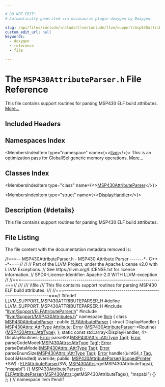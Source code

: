 ```yaml
---

# DO NOT EDIT!
# Automatically generated via docusaurus-plugin-doxygen by Doxygen.

slug: /api/files/include/include/llvm/include/llvm/support/msp430attributeparser-h
custom_edit_url: null
keywords:
  - doxygen
  - reference
  - file

---
```





# The `MSP430AttributeParser.h` File Reference

<DoxygenPage pluginConfig={pluginConfig}>

This file contains support routines for parsing MSP430 ELF build attributes. <a href="#details">More...</a>

## Included Headers

<IncludesList>
<IncludesListItem
  filePath="llvm/Support/ELFAttributeParser.h"
  permalink="/docs/api/files/include/include/llvm/include/llvm/support/elfattributeparser-h"
  isLocal="true" />
<IncludesListItem
  filePath="llvm/Support/MSP430Attributes.h"
  permalink="/docs/api/files/include/include/llvm/include/llvm/support/msp430attributes-h"
  isLocal="true" />
</IncludesList>

## Namespaces Index

<MembersIndex>

<MembersIndexItem
  type="namespace"
  name={<><a href="/docs/api/namespaces/llvm">llvm</a></>}>
This is an optimization pass for GlobalISel generic memory operations. <a href="/docs/api/namespaces/llvm/#details">More...</a>
</MembersIndexItem>

</MembersIndex>

## Classes Index

<MembersIndex>

<MembersIndexItem
  type="class"
  name={<><a href="/docs/api/classes/llvm/msp430attributeparser">MSP430AttributeParser</a></>}>
</MembersIndexItem>

<MembersIndexItem
  type="struct"
  name={<><a href="/docs/api/structs/llvm/msp430attributeparser/displayhandler">DisplayHandler</a></>}>
</MembersIndexItem>

</MembersIndex>

## Description {#details}

This file contains support routines for parsing MSP430 ELF build attributes.

## File Listing

The file content with the documentation metadata removed is:

<ProgramListing>

<Link id="l00001" /><CodeLine lineNumber="1"><span class="doxyHighlightComment">//===-- MSP430AttributeParser.h - MSP430 Attribute Parser -------&#42;- C++ -&#42;-===//</span></CodeLine>
<Link id="l00002" /><CodeLine lineNumber="2"><span class="doxyHighlightComment">//</span></CodeLine>
<Link id="l00003" /><CodeLine lineNumber="3"><span class="doxyHighlightComment">// Part of the LLVM Project, under the Apache License v2.0 with LLVM Exceptions.</span></CodeLine>
<Link id="l00004" /><CodeLine lineNumber="4"><span class="doxyHighlightComment">// See https://llvm.org/LICENSE.txt for license information.</span></CodeLine>
<Link id="l00005" /><CodeLine lineNumber="5"><span class="doxyHighlightComment">// SPDX-License-Identifier: Apache-2.0 WITH LLVM-exception</span></CodeLine>
<Link id="l00006" /><CodeLine lineNumber="6"><span class="doxyHighlightComment">//</span></CodeLine>
<Link id="l00007" /><CodeLine lineNumber="7"><span class="doxyHighlightComment">//===----------------------------------------------------------------------===//</span></CodeLine>
<Link id="l00008" /><CodeLine lineNumber="8"><span class="doxyHighlightComment">///</span></CodeLine>
<Link id="l00009" /><CodeLine lineNumber="9"><span class="doxyHighlightComment">/// \\file</span></CodeLine>
<Link id="l00010" /><CodeLine lineNumber="10"><span class="doxyHighlightComment">/// This file contains support routines for parsing MSP430 ELF build attributes.</span></CodeLine>
<Link id="l00011" /><CodeLine lineNumber="11"><span class="doxyHighlightComment">///</span></CodeLine>
<Link id="l00012" /><CodeLine lineNumber="12"><span class="doxyHighlightComment">//===----------------------------------------------------------------------===//</span></CodeLine>
<Link id="l00013" /><CodeLine lineNumber="13"></CodeLine>
<Link id="l00014" /><CodeLine lineNumber="14"><span class="doxyHighlightPreprocessor">#ifndef LLVM&#95;SUPPORT&#95;MSP430ATTRIBUTEPARSER&#95;H</span></CodeLine>
<Link id="l00015" /><CodeLine lineNumber="15"><span class="doxyHighlightPreprocessor">#define LLVM&#95;SUPPORT&#95;MSP430ATTRIBUTEPARSER&#95;H</span></CodeLine>
<Link id="l00016" /><CodeLine lineNumber="16"></CodeLine>
<Link id="l00017" /><CodeLine lineNumber="17"><span class="doxyHighlightPreprocessor">#include &quot;<a href="/docs/api/files/include/include/llvm/include/llvm/support/elfattributeparser-h">llvm/Support/ELFAttributeParser.h</a>&quot;</span></CodeLine>
<Link id="l00018" /><CodeLine lineNumber="18"><span class="doxyHighlightPreprocessor">#include &quot;<a href="/docs/api/files/include/include/llvm/include/llvm/support/msp430attributes-h">llvm/Support/MSP430Attributes.h</a>&quot;</span></CodeLine>
<Link id="l00019" /><CodeLine lineNumber="19"></CodeLine>
<Link id="l00020" /><CodeLine lineNumber="20"><span class="doxyHighlightKeyword">namespace </span><span class="doxyHighlight"><a href="/docs/api/namespaces/llvm">llvm</a> &#123;</span></CodeLine>
<Link id="l00021" /><CodeLine lineNumber="21" lineLink="/docs/api/classes/llvm/msp430attributeparser"><span class="doxyHighlightKeyword">class </span><span class="doxyHighlight"><a href="/docs/api/classes/llvm/msp430attributeparser/#a24556d63d81ac54365f1695396fa987b">MSP430AttributeParser</a> : </span><span class="doxyHighlightKeyword">public</span><span class="doxyHighlight"> <a href="/docs/api/classes/llvm/elfattributeparser/#a4e104d3bf9f32e68ed3dacf1c6092931">ELFAttributeParser</a> &#123;</span></CodeLine>
<Link id="l00022" /><CodeLine lineNumber="22"><span class="doxyHighlight">  </span><span class="doxyHighlightKeyword">struct </span><span class="doxyHighlight">DisplayHandler &#123;</span></CodeLine>
<Link id="l00023" /><CodeLine lineNumber="23"><span class="doxyHighlight">    <a href="/docs/api/namespaces/llvm/msp430attrs/#a25e36607b32e2fa00c5a41e8733acad2">MSP430Attrs::AttrType</a> <a href="/docs/api/classes/llvm/attribute">Attribute</a>;</span></CodeLine>
<Link id="l00024" /><CodeLine lineNumber="24"><span class="doxyHighlight">    <a href="/docs/api/namespaces/llvm/#ac226f3d2b9ca090171a8e0a8cb92c343a902b0d55fddef6f8d651fe1035b7d4bd">Error</a> (<a href="/docs/api/classes/llvm/msp430attributeparser/#a24556d63d81ac54365f1695396fa987b">MSP430AttributeParser</a>::&#42;Routine)(<a href="/docs/api/namespaces/llvm/msp430attrs/#a25e36607b32e2fa00c5a41e8733acad2">MSP430Attrs::AttrType</a>);</span></CodeLine>
<Link id="l00025" /><CodeLine lineNumber="25"><span class="doxyHighlight">  &#125;;</span></CodeLine>
<Link id="l00026" /><CodeLine lineNumber="26"><span class="doxyHighlight">  </span><span class="doxyHighlightKeyword">static</span><span class="doxyHighlight"> </span><span class="doxyHighlightKeyword">const</span><span class="doxyHighlight"> std::array&lt;DisplayHandler, 4&gt; DisplayRoutines;</span></CodeLine>
<Link id="l00027" /><CodeLine lineNumber="27"></CodeLine>
<Link id="l00028" /><CodeLine lineNumber="28"><span class="doxyHighlight">  <a href="/docs/api/classes/llvm/error">Error</a> parseISA(<a href="/docs/api/namespaces/llvm/msp430attrs/#a25e36607b32e2fa00c5a41e8733acad2">MSP430Attrs::AttrType</a> <a href="/docs/api/namespaces/llvm/#ac226f3d2b9ca090171a8e0a8cb92c343ac101058e7ea21bbbf2a5ac893088e90b">Tag</a>);</span></CodeLine>
<Link id="l00029" /><CodeLine lineNumber="29"><span class="doxyHighlight">  <a href="/docs/api/classes/llvm/error">Error</a> parseCodeModel(<a href="/docs/api/namespaces/llvm/msp430attrs/#a25e36607b32e2fa00c5a41e8733acad2">MSP430Attrs::AttrType</a> <a href="/docs/api/namespaces/llvm/#ac226f3d2b9ca090171a8e0a8cb92c343ac101058e7ea21bbbf2a5ac893088e90b">Tag</a>);</span></CodeLine>
<Link id="l00030" /><CodeLine lineNumber="30"><span class="doxyHighlight">  <a href="/docs/api/classes/llvm/error">Error</a> parseDataModel(<a href="/docs/api/namespaces/llvm/msp430attrs/#a25e36607b32e2fa00c5a41e8733acad2">MSP430Attrs::AttrType</a> <a href="/docs/api/namespaces/llvm/#ac226f3d2b9ca090171a8e0a8cb92c343ac101058e7ea21bbbf2a5ac893088e90b">Tag</a>);</span></CodeLine>
<Link id="l00031" /><CodeLine lineNumber="31"><span class="doxyHighlight">  <a href="/docs/api/classes/llvm/error">Error</a> parseEnumSize(<a href="/docs/api/namespaces/llvm/msp430attrs/#a25e36607b32e2fa00c5a41e8733acad2">MSP430Attrs::AttrType</a> <a href="/docs/api/namespaces/llvm/#ac226f3d2b9ca090171a8e0a8cb92c343ac101058e7ea21bbbf2a5ac893088e90b">Tag</a>);</span></CodeLine>
<Link id="l00032" /><CodeLine lineNumber="32"></CodeLine>
<Link id="l00033" /><CodeLine lineNumber="33"><span class="doxyHighlight">  <a href="/docs/api/classes/llvm/error">Error</a> handler(uint64&#95;t <a href="/docs/api/namespaces/llvm/#ac226f3d2b9ca090171a8e0a8cb92c343ac101058e7ea21bbbf2a5ac893088e90b">Tag</a>, </span><span class="doxyHighlightKeywordType">bool</span><span class="doxyHighlight"> &amp;Handled) </span><span class="doxyHighlightKeyword">override</span><span class="doxyHighlight">;</span></CodeLine>
<Link id="l00034" /><CodeLine lineNumber="34"></CodeLine>
<Link id="l00035" /><CodeLine lineNumber="35"><span class="doxyHighlightKeyword">public</span><span class="doxyHighlight">:</span></CodeLine>
<Link id="l00036" /><CodeLine lineNumber="36" lineLink="/docs/api/classes/llvm/msp430attributeparser/#a24556d63d81ac54365f1695396fa987b"><span class="doxyHighlight">  <a href="/docs/api/classes/llvm/msp430attributeparser/#a24556d63d81ac54365f1695396fa987b">MSP430AttributeParser</a>(<a href="/docs/api/classes/llvm/scopedprinter">ScopedPrinter</a> &#42;SW)</span></CodeLine>
<Link id="l00037" /><CodeLine lineNumber="37"><span class="doxyHighlight">      : <a href="/docs/api/classes/llvm/elfattributeparser/#a4e104d3bf9f32e68ed3dacf1c6092931">ELFAttributeParser</a>(SW, <a href="/docs/api/namespaces/llvm/msp430attrs">MSP430Attrs</a>::getMSP430AttributeTags(),</span></CodeLine>
<Link id="l00038" /><CodeLine lineNumber="38"><span class="doxyHighlight">                           </span><span class="doxyHighlightStringLiteral">&quot;mspabi&quot;</span><span class="doxyHighlight">) &#123;&#125;</span></CodeLine>
<Link id="l00039" /><CodeLine lineNumber="39" lineLink="/docs/api/classes/llvm/msp430attributeparser/#a7a8689b406a7a55794611754ef34403d"><span class="doxyHighlight">  <a href="/docs/api/classes/llvm/msp430attributeparser/#a7a8689b406a7a55794611754ef34403d">MSP430AttributeParser</a>()</span></CodeLine>
<Link id="l00040" /><CodeLine lineNumber="40"><span class="doxyHighlight">      : <a href="/docs/api/classes/llvm/elfattributeparser/#a4e104d3bf9f32e68ed3dacf1c6092931">ELFAttributeParser</a>(<a href="/docs/api/namespaces/llvm/msp430attrs">MSP430Attrs</a>::getMSP430AttributeTags(), </span><span class="doxyHighlightStringLiteral">&quot;mspabi&quot;</span><span class="doxyHighlight">) &#123;&#125;</span></CodeLine>
<Link id="l00041" /><CodeLine lineNumber="41"><span class="doxyHighlight">&#125;;</span></CodeLine>
<Link id="l00042" /><CodeLine lineNumber="42"><span class="doxyHighlight">&#125; </span><span class="doxyHighlightComment">// namespace llvm</span></CodeLine>
<Link id="l00043" /><CodeLine lineNumber="43"></CodeLine>
<Link id="l00044" /><CodeLine lineNumber="44"><span class="doxyHighlightPreprocessor">#endif</span></CodeLine>

</ProgramListing>


</DoxygenPage>
